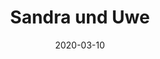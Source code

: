---
title: Sandra und Uwe
date: 2020-03-10
image: /images/hochzeitsblog/black/black20.jpg
width: 2000
height: 2000
category: Black
couple_category: 
weight: 7408
---